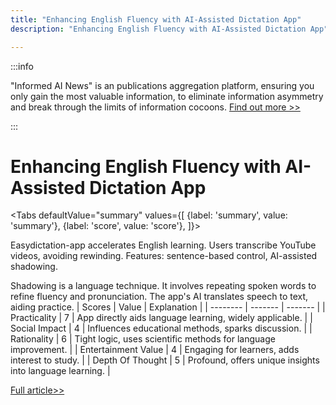 ```yaml
---
title: "Enhancing English Fluency with AI-Assisted Dictation App"
description: "Enhancing English Fluency with AI-Assisted Dictation App"

---
```



:::info

"Informed AI News" is an publications aggregation platform, ensuring you only gain the most valuable information, to eliminate information asymmetry and break through the limits of information cocoons.  [Find out more >>](/)

:::

# Enhancing English Fluency with AI-Assisted Dictation App


<Tabs
	defaultValue="summary"
	values={[
	{label: 'summary', value: 'summary'},
	{label: 'score', value: 'score'},
]}>
<TabItem value="summary">


Easydictation-app accelerates English learning. Users transcribe YouTube videos, avoiding rewinding. Features: sentence-based control, AI-assisted shadowing.

Shadowing is a language technique. It involves repeating spoken words to refine fluency and pronunciation. The app's AI translates speech to text, aiding practice.
</TabItem>
<TabItem value="score">
	| Scores     | Value   | Explanation |
	| -------- | ------- | ------- |
	| Practicality  | 7    | App directly aids language learning, widely applicable.    |
	| Social Impact | 4     | Influences educational methods, sparks discussion.    |
	| Rationality    | 6    | Tight logic, uses scientific methods for language improvement.    |
	| Entertainment Value    | 4    | Engaging for learners, adds interest to study.    |
	| Depth Of Thought    | 5    | Profound, offers unique insights into language learning.    |
</TabItem>
</Tabs>

[Full article>>](https://www.producthunt.com/posts/easydictation-app)
